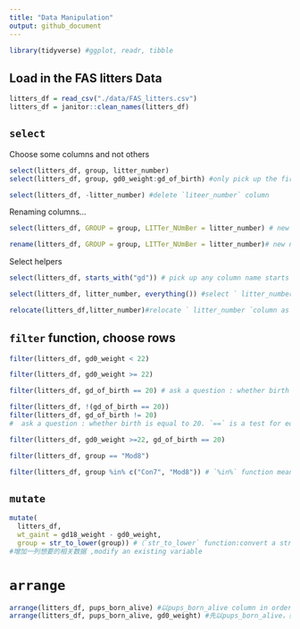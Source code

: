 ```yaml
---
title: "Data Manipulation"
output: github_document
---
```


```r
library(tidyverse) #ggplot, readr, tibble
```

## Load in the FAS litters Data

```r
litters_df = read_csv("./data/FAS_litters.csv")
litters_df = janitor::clean_names(litters_df)
```

## `select`
Choose some columns and not others
```r
select(litters_df, group, litter_number)
select(litters_df, group, gd0_weight:gd_of_birth) #only pick up the first and 3-5th columns in the LITTER dataset
```

```r
select(litters_df, -litter_number) #delete `liteer_number` column
```

Renaming columns...
```r
select(litters_df, GROUP = group, LITTer_NUmBer = litter_number) # new name = previous name
```

```r
rename(litters_df, GROUP = group, LITTer_NUmBer = litter_number)# new name = previous name
```


Select helpers

```r
select(litters_df, starts_with("gd")) # pick up any column name starts with "gd", example "gdxxxx"
```

```r
select(litters_df, litter_number, everything()) #select ` litter_number `column as the first column, and keep anything else
```

```r
relocate(litters_df,litter_number)#relocate ` litter_number `column as the first column
```


## `filter` function, choose rows

```r
filter(litters_df, gd0_weight < 22)
```

```r
filter(litters_df, gd0_weight >= 22)
```

```r
filter(litters_df, gd_of_birth == 20) # ask a question : whether birth is equal to 20. `==` is a test for equality. pick up all rows that answer is true
```

```r
filter(litters_df, !(gd_of_birth == 20))
filter(litters_df, gd_of_birth != 20)
#  ask a question : whether birth is equal to 20. `==` is a test for equality. pick up all rows that answer is false
```

```r
filter(litters_df, gd0_weight >=22, gd_of_birth == 20)
```

```r
filter(litters_df, group == "Mod8")
```

```r
filter(litters_df, group %in% c("Con7", "Mod8")) # `%in%` function means: where the group is in either of these two options
```


## `mutate`

```r
mutate(
  litters_df, 
  wt_gaint = gd18_weight - gd0_weight,
  group = str_to_lower(group)) #（`str_to_lower` function:convert a string into lowercase)
#增加一列想要的相关数据 ,modify an existing variable
```

# ` arrange`

```r
arrange(litters_df, pups_born_alive) #以pups_born_alive column in order,排列表格
arrange(litters_df, pups_born_alive, gd0_weight) #先以pups_born_alive，如果内容相同则以gd0_weight排序
```


